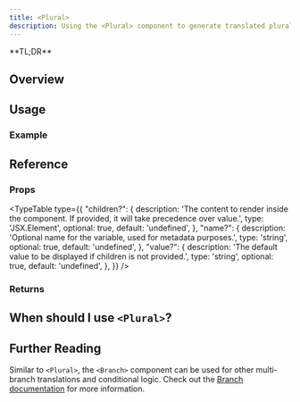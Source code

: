 ```yaml
---
title: <Plural>
description: Using the <Plural> component to generate translated plural branches
---
```



<Callout>
    **TL;DR**
    
</Callout>


## Overview

## Usage

### Example

## Reference

### Props

 
<TypeTable
  type={{
    "children?": {
        description:
            'The content to render inside the component. If provided, it will take precedence over value.',
        type: 'JSX.Element',
        optional: true,
        default: 'undefined',
    },
    "name?": {
        description:
            'Optional name for the variable, used for metadata purposes.',
        type: 'string',
        optional: true,
        default: 'undefined',
    },
    "value?": {
        description:
            'The default value to be displayed if children is not provided.',
        type: 'string',
        optional: true,
        default: 'undefined',
    },
}}
/>

### Returns


## When should I use `<Plural>`?



## Further Reading
Similar to `<Plural>`, the `<Branch>` component can be used for other multi-branch translations and conditional logic.
Check out the [Branch documentation](/docs/next/plurals/branch) for more information.